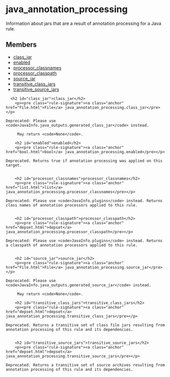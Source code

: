 <html devsite>
<head>
  <meta name="project_path" value="/_project.yaml">
  <meta name="book_path" value="/versions/6.0.0/_book.yaml">
</head>
<body>

<h1 class="page-title" id="modules.java_annotation_processing">java_annotation_processing</h1>

<!-- {% raw %} -->

Information about jars that are a result of annotation processing for a Java rule.

<h2>Members</h2>
<ul>
    <li>
    <a href="#class_jar">class_jar</a>
  </li>
      <li>
    <a href="#enabled">enabled</a>
  </li>
      <li>
    <a href="#processor_classnames">processor_classnames</a>
  </li>
      <li>
    <a href="#processor_classpath">processor_classpath</a>
  </li>
      <li>
    <a href="#source_jar">source_jar</a>
  </li>
      <li>
    <a href="#transitive_class_jars">transitive_class_jars</a>
  </li>
      <li>
    <a href="#transitive_source_jars">transitive_source_jars</a>
  </li>
  </ul>

      <h2 id="class_jar">class_jar</h2>
        <p><pre class="rule-signature"><a class="anchor" href="File.html">File</a> java_annotation_processing.class_jar</pre></p>

    Deprecated: Please use <code>JavaInfo.java_outputs.generated_class_jar</code> instead.

         May return <code>None</code>.

        <h2 id="enabled">enabled</h2>
        <p><pre class="rule-signature"><a class="anchor" href="bool.html">bool</a> java_annotation_processing.enabled</pre></p>

    Deprecated. Returns true if annotation processing was applied on this target.


        <h2 id="processor_classnames">processor_classnames</h2>
        <p><pre class="rule-signature"><a class="anchor" href="list.html">list</a> java_annotation_processing.processor_classnames</pre></p>

    Deprecated: Please use <code>JavaInfo.plugins</code> instead. Returns class names of annotation processors applied to this rule.


        <h2 id="processor_classpath">processor_classpath</h2>
        <p><pre class="rule-signature"><a class="anchor" href="depset.html">depset</a> java_annotation_processing.processor_classpath</pre></p>

    Deprecated: Please use <code>JavaInfo.plugins</code> instead. Returns a classpath of annotation processors applied to this rule.


        <h2 id="source_jar">source_jar</h2>
        <p><pre class="rule-signature"><a class="anchor" href="File.html">File</a> java_annotation_processing.source_jar</pre></p>

    Deprecated: Please use <code>JavaInfo.java_outputs.generated_source_jar</code> instead.

         May return <code>None</code>.

        <h2 id="transitive_class_jars">transitive_class_jars</h2>
        <p><pre class="rule-signature"><a class="anchor" href="depset.html">depset</a> java_annotation_processing.transitive_class_jars</pre></p>

    Deprecated. Returns a transitive set of class file jars resulting from annotation processing of this rule and its dependencies.


        <h2 id="transitive_source_jars">transitive_source_jars</h2>
        <p><pre class="rule-signature"><a class="anchor" href="depset.html">depset</a> java_annotation_processing.transitive_source_jars</pre></p>

    Deprecated. Returns a transitive set of source archives resulting from annotation processing of this rule and its dependencies.



</body>
</html>

<!-- {% endraw %} -->
